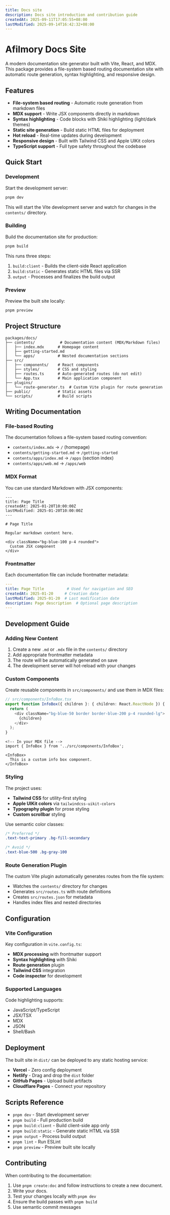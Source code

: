 ```yaml
---
title: Docs site
description: Docs site introduction and contribution guide
createdAt: 2025-09-11T17:05:55+08:00
lastModified: 2025-09-14T16:42:32+08:00
---
```


# Afilmory Docs Site

A modern documentation site generator built with Vite, React, and MDX. This package provides a file-system based routing documentation site with automatic route generation, syntax highlighting, and responsive design.

## Features

- **File-system based routing** - Automatic route generation from markdown files
- **MDX support** - Write JSX components directly in markdown
- **Syntax highlighting** - Code blocks with Shiki highlighting (light/dark themes)
- **Static site generation** - Build static HTML files for deployment
- **Hot reload** - Real-time updates during development
- **Responsive design** - Built with Tailwind CSS and Apple UIKit colors
- **TypeScript support** - Full type safety throughout the codebase

## Quick Start

### Development

Start the development server:

```bash
pnpm dev
```

This will start the Vite development server and watch for changes in the `contents/` directory.

### Building

Build the documentation site for production:

```bash
pnpm build
```

This runs three steps:
1. `build:client` - Builds the client-side React application
2. `build:static` - Generates static HTML files via SSR
3. `output` - Processes and finalizes the build output

### Preview

Preview the built site locally:

```bash
pnpm preview
```

## Project Structure

```plain
packages/docs/
├── contents/           # Documentation content (MDX/Markdown files)
│   ├── index.mdx      # Homepage content
│   ├── getting-started.md
│   └── apps/          # Nested documentation sections
├── src/
│   ├── components/    # React components
│   ├── styles/        # CSS and styling
│   ├── routes.ts      # Auto-generated routes (do not edit)
│   └── App.tsx        # Main application component
├── plugins/
│   └── route-generater.ts  # Custom Vite plugin for route generation
├── public/            # Static assets
└── scripts/           # Build scripts
```

## Writing Documentation

### File-based Routing

The documentation follows a file-system based routing convention:

- `contents/index.mdx` → `/` (homepage)
- `contents/getting-started.md` → `/getting-started`
- `contents/apps/index.md` → `/apps` (section index)
- `contents/apps/web.md` → `/apps/web`

### MDX Format

You can use standard Markdown with JSX components:

```mdx
---
title: Page Title
createdAt: 2025-01-20T10:00:00Z
lastModified: 2025-01-20T10:00:00Z
---

# Page Title

Regular markdown content here.

<div className="bg-blue-100 p-4 rounded">
  Custom JSX component
</div>

```

### Frontmatter

Each documentation file can include frontmatter metadata:

```yaml
---
title: Page Title          # Used for navigation and SEO
createdAt: 2025-01-20     # Creation date
lastModified: 2025-01-20  # Last modification date
description: Page description  # Optional page description
---
```

## Development Guide

### Adding New Content

1. Create a new `.md` or `.mdx` file in the `contents/` directory
2. Add appropriate frontmatter metadata
3. The route will be automatically generated on save
4. The development server will hot-reload with your changes

### Custom Components

Create reusable components in `src/components/` and use them in MDX files:

```typescript
// src/components/InfoBox.tsx
export function InfoBox({ children }: { children: React.ReactNode }) {
  return (
    <div className="bg-blue-50 border border-blue-200 p-4 rounded-lg">
      {children}
    </div>
  );
}
```

```mdx
<!-- In your MDX file -->
import { InfoBox } from '../src/components/InfoBox';

<InfoBox>
  This is a custom info box component.
</InfoBox>
```

### Styling

The project uses:
- **Tailwind CSS** for utility-first styling
- **Apple UIKit colors** via `tailwindcss-uikit-colors`
- **Typography plugin** for prose styling
- **Custom scrollbar** styling

Use semantic color classes:
```css
/* Preferred */
.text-text-primary .bg-fill-secondary

/* Avoid */
.text-blue-500 .bg-gray-100
```

### Route Generation Plugin

The custom Vite plugin automatically generates routes from the file system:

- Watches the `contents/` directory for changes
- Generates `src/routes.ts` with route definitions
- Creates `src/routes.json` for metadata
- Handles index files and nested directories

## Configuration

### Vite Configuration

Key configuration in `vite.config.ts`:

- **MDX processing** with frontmatter support
- **Syntax highlighting** with Shiki
- **Route generation** plugin
- **Tailwind CSS** integration
- **Code inspector** for development

### Supported Languages

Code highlighting supports:
- JavaScript/TypeScript
- JSX/TSX
- MDX
- JSON
- Shell/Bash

## Deployment

The built site in `dist/` can be deployed to any static hosting service:

- **Vercel** - Zero config deployment
- **Netlify** - Drag and drop the `dist` folder
- **GitHub Pages** - Upload build artifacts
- **Cloudflare Pages** - Connect your repository

## Scripts Reference

- `pnpm dev` - Start development server
- `pnpm build` - Full production build
- `pnpm build:client` - Build client-side app only
- `pnpm build:static` - Generate static HTML via SSR
- `pnpm output` - Process build output
- `pnpm lint` - Run ESLint
- `pnpm preview` - Preview built site locally

## Contributing

When contributing to the documentation:

1. Use `pnpm create:doc` and follow instructions to create a new document.
2. Write your docs.
3. Test your changes locally with `pnpm dev`
4. Ensure the build passes with `pnpm build`
5. Use semantic commit messages